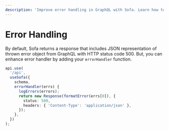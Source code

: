 ```yaml
---
description: 'Improve error handling in GraphQL with Sofa. Learn how to add a custom errorHandler function to log and format errors for a better user experience. #GraphQL #Sofa'
---
```


# Error Handling

By default, Sofa returns a response that includes JSON representation of thrown error object from GraphQL with HTTP status code 500. But, you can enhance error handler by adding your `errorHandler` function.

```typescript
api.use(
  '/api',
  useSofa({
    schema,
    errorHandler(errs) {
      logErrors(errors);
      return new Response(formatError(errs[0]), {
        status: 500,
        headers: { 'Content-Type': 'application/json' },
      });
    },
  })
);
```
